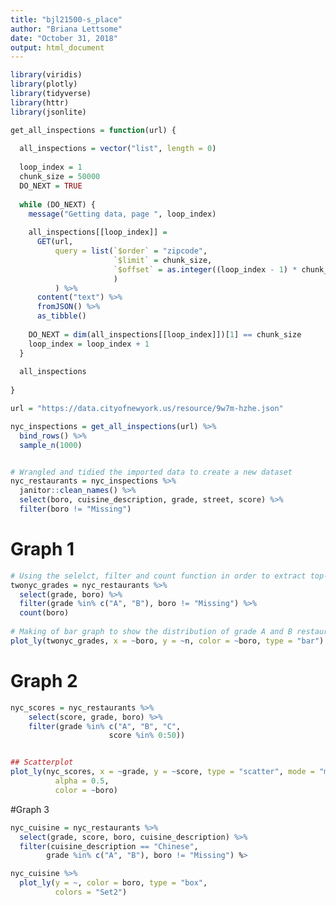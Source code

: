 ```yaml
---
title: "bjl21500-s_place"
author: "Briana Lettsome"
date: "October 31, 2018"
output: html_document
---
```


```r
library(viridis)
library(plotly)
library(tidyverse)
library(httr)
library(jsonlite)
```


```r
get_all_inspections = function(url) {
  
  all_inspections = vector("list", length = 0)
  
  loop_index = 1
  chunk_size = 50000
  DO_NEXT = TRUE
  
  while (DO_NEXT) {
    message("Getting data, page ", loop_index)
    
    all_inspections[[loop_index]] = 
      GET(url,
          query = list(`$order` = "zipcode",
                       `$limit` = chunk_size,
                       `$offset` = as.integer((loop_index - 1) * chunk_size)
                       )
          ) %>%
      content("text") %>%
      fromJSON() %>%
      as_tibble()
    
    DO_NEXT = dim(all_inspections[[loop_index]])[1] == chunk_size
    loop_index = loop_index + 1
  }
  
  all_inspections
  
}

url = "https://data.cityofnewyork.us/resource/9w7m-hzhe.json"

nyc_inspections = get_all_inspections(url) %>%
  bind_rows() %>%
  sample_n(1000)


# Wrangled and tidied the imported data to create a new dataset 
nyc_restaurants = nyc_inspections %>%
  janitor::clean_names() %>%
  select(boro, cuisine_description, grade, street, score) %>%
  filter(boro != "Missing") 
```



# Graph 1
```r
# Using the selelct, filter and count function in order to extract top-ranked eats
twonyc_grades = nyc_restaurants %>%
  select(grade, boro) %>%
  filter(grade %in% c("A", "B"), boro != "Missing") %>%
  count(boro)
  
# Making of bar graph to show the distribution of grade A and B restaurants per boro
plot_ly(twonyc_grades, x = ~boro, y = ~n, color = ~boro, type = "bar")
```


# Graph 2
```r
nyc_scores = nyc_restaurants %>%
    select(score, grade, boro) %>%
    filter(grade %in% c("A", "B", "C",
                      score %in% 0:50)) 


## Scatterplot 
plot_ly(nyc_scores, x = ~grade, y = ~score, type = "scatter", mode = "markers",
          alpha = 0.5, 
          color = ~boro)
```

#Graph 3
```r
nyc_cuisine = nyc_restaurants %>%
  select(grade, score, boro, cuisine_description) %>%
  filter(cuisine_description == "Chinese",
        grade %in% c("A", "B"), boro != "Missing") %>

nyc_cuisine %>%
  plot_ly(y = ~, color = boro, type = "box",
          colors = "Set2")

  
```

